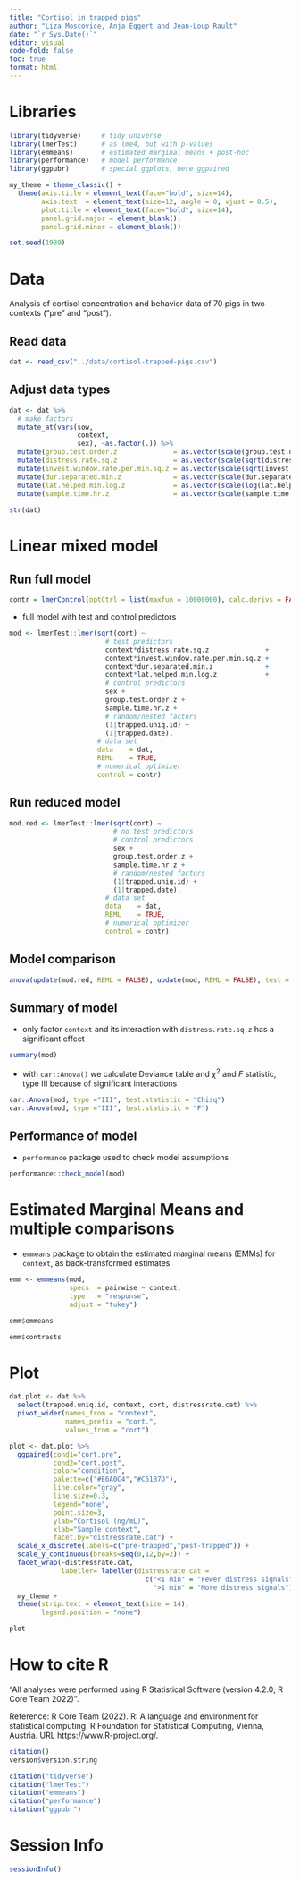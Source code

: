 ```yaml
---
title: "Cortisol in trapped pigs"
author: "Liza Moscovice, Anja Eggert and Jean-Loup Rault"
date: "`r Sys.Date()`" 
editor: visual
code-fold: false
toc: true
format: html
---
```


# Libraries

```r
library(tidyverse)     # tidy universe
library(lmerTest)      # as lme4, but with p-values
library(emmeans)       # estimated marginal means + post-hoc
library(performance)   # model performance
library(ggpubr)        # special ggplots, here ggpaired
```

```r
my_theme = theme_classic() +
  theme(axis.title = element_text(face="bold", size=14),
        axis.text  = element_text(size=12, angle = 0, vjust = 0.5),
        plot.title = element_text(face="bold", size=14),
        panel.grid.major = element_blank(),
        panel.grid.minor = element_blank())
```

```r
set.seed(1989)
```

# Data

Analysis of cortisol concentration and behavior data of 70 pigs in two contexts ("pre" and "post").

## Read data

```r
dat <- read_csv("../data/cortisol-trapped-pigs.csv")
```

## Adjust data types

```r
dat <- dat %>% 
  # make factors
  mutate_at(vars(sow,
                 context,
                 sex), ~as.factor(.)) %>% 
  mutate(group.test.order.z              = as.vector(scale(group.test.order))) %>% 
  mutate(distress.rate.sq.z              = as.vector(scale(sqrt(distress.rate)))) %>% 
  mutate(invest.window.rate.per.min.sq.z = as.vector(scale(sqrt(invest.window.rate.per.min)))) %>% 
  mutate(dur.separated.min.z             = as.vector(scale(dur.separated.min))) %>% 
  mutate(lat.helped.min.log.z            = as.vector(scale(log(lat.helped.min)))) %>% 
  mutate(sample.time.hr.z                = as.vector(scale(sample.time.hr)))
  
str(dat)
```

# Linear mixed model

## Run full model

```r
contr = lmerControl(optCtrl = list(maxfun = 10000000), calc.derivs = FALSE)
```

-   full model with test and control predictors

```r
mod <- lmerTest::lmer(sqrt(cort) ~ 
                        # test predictors
                        context*distress.rate.sq.z              + 
                        context*invest.window.rate.per.min.sq.z + 
                        context*dur.separated.min.z             + 
                        context*lat.helped.min.log.z            +  
                        # control predictors
                        sex + 
                        group.test.order.z + 
                        sample.time.hr.z + 
                        # random/nested factors
                        (1|trapped.uniq.id) + 
                        (1|trapped.date),
                      # data set
                      data    = dat,
                      REML    = TRUE,
                      # numerical optimizer
                      control = contr)
```

## Run reduced model

```r
mod.red <- lmerTest::lmer(sqrt(cort) ~ 
                          # no test predictors
                          # control predictors
                          sex + 
                          group.test.order.z + 
                          sample.time.hr.z + 
                          # random/nested factors
                          (1|trapped.uniq.id) + 
                          (1|trapped.date),
                        # data set
                        data    = dat,
                        REML    = TRUE,
                        # numerical optimizer
                        control = contr)
```

## Model comparison

```r
anova(update(mod.red, REML = FALSE), update(mod, REML = FALSE), test = "Chisq")
```

## Summary of model

-   only factor `context` and its interaction with `distress.rate.sq.z` has a significant effect

```r
summary(mod)
```

-   with `car::Anova()` we calculate Deviance table and $\chi^2$ and $F$ statistic, type III because of significant interactions

```r
car::Anova(mod, type ="III", test.statistic = "Chisq")
car::Anova(mod, type ="III", test.statistic = "F")
```

## Performance of model

-   `performance` package used to check model assumptions

```r
performance::check_model(mod)
```

# Estimated Marginal Means and multiple comparisons

-   `emmeans` package to obtain the estimated marginal means (EMMs) for `context`, as back-transformed estimates

```r
emm <- emmeans(mod, 
               specs  = pairwise ~ context,
               type   = "response",
               adjust = "tukey")

emm$emmeans

emm$contrasts
```

# Plot

```r
dat.plot <- dat %>% 
  select(trapped.uniq.id, context, cort, distressrate.cat) %>% 
  pivot_wider(names_from = "context", 
              names_prefix = "cort.",
              values_from = "cort")
```

```r
plot <- dat.plot %>% 
  ggpaired(cond1="cort.pre", 
           cond2="cort.post",
           color="condition", 
           palette=c("#E6A0C4","#C51B7D"),
           line.color="gray",
           line.size=0.3,
           legend="none",
           point.size=3, 
           ylab="Cortisol (ng/mL)", 
           xlab="Sample context",
           facet.by="distressrate.cat") + 
  scale_x_discrete(labels=c("pre-trapped","post-trapped")) +
  scale_y_continuous(breaks=seq(0,12,by=2)) + 
  facet_wrap(~distressrate.cat, 
             labeller= labeller(distressrate.cat = 
                                  c("<1 min" = "Fewer distress signals", 
                                    ">1 min" = "More distress signals"))) +
  my_theme +
  theme(strip.text = element_text(size = 14),
        legend.position = "none")
```

```r
plot
```

# How to cite R

"All analyses were performed using R Statistical Software (version 4.2.0; R Core Team 2022)".

Reference: R Core Team (2022). R: A language and environment for statistical computing. R Foundation for Statistical Computing, Vienna, Austria. URL https://www.R-project.org/.

```r
citation()
version$version.string
```

```r
citation("tidyverse")
citation("lmerTest")
citation("emmeans")
citation("performance")
citation("ggpubr")
```

# Session Info

```r
sessionInfo()
```
